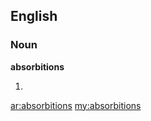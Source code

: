 ==English==

===Noun===
'''absorbitions'''

# {{plural of|[[absorbition]]}}

[[ar:absorbitions]]
[[my:absorbitions]]